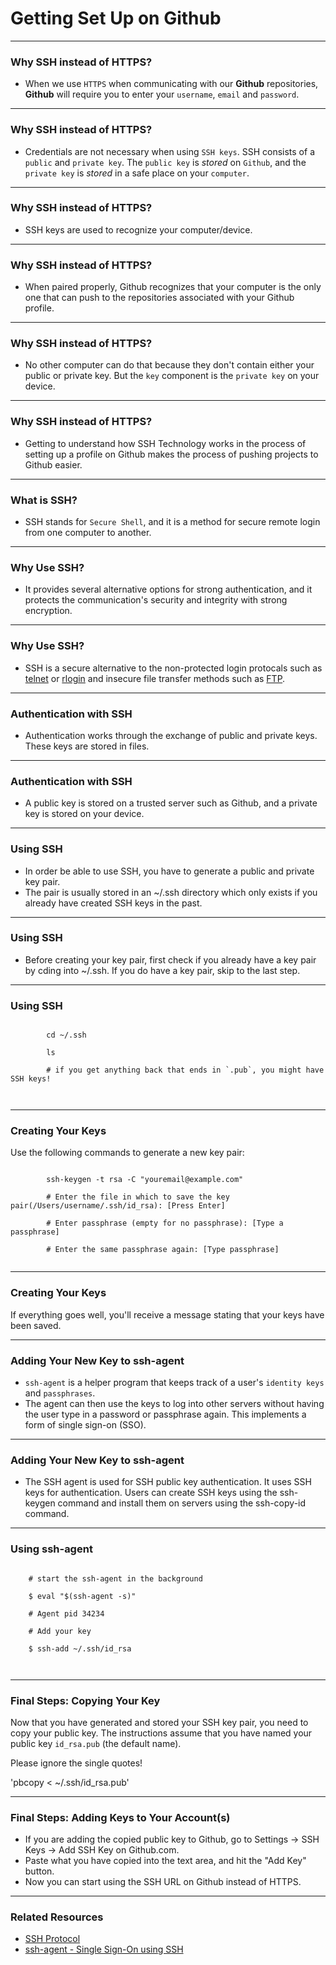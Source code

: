 


<Head>
  <title>Github Set Up</title>
</Head>
<h1 style={{textAlign: "center"}}>Getting Set Up on Github</h1>

---

<h3 style={{textAlign: 'center', fontSize: '3.5rem', marginTop: '-2rem'}}>Why SSH instead of HTTPS?</h3>

<ul style={{fontSize: '2.5rem'}}>
    <li>When we use <code>HTTPS</code> when communicating with our <b>Github</b> repositories, <b>Github</b> will require you to enter your <code>username</code>, <code>email</code> and <code>password</code>.</li>
</ul>

---

<h3 style={{textAlign: 'center', fontSize: '3.5rem', marginTop: '-2rem'}}>Why SSH instead of HTTPS?</h3>

<ul style={{fontSize: '2.5rem', marginTop: '-0.125rem'}}>
    <li>Credentials are not necessary when using <code>SSH keys</code>. SSH consists of a <code>public</code> and <code>private key</code>. The <code>public key</code> is <i>stored</i> on <code>Github</code>, and the <code>private key</code> is <i>stored</i> in a safe place on your <code>computer</code>.</li>
</ul>

---

<h3 style={{textAlign: 'center', fontSize: '3.5rem', marginTop: '-2rem'}}>Why SSH instead of HTTPS?</h3>

<ul style={{fontSize: '2.5rem'}}>
    <li>SSH keys are used to recognize your computer/device.</li>
</ul>

---

<h3 style={{textAlign: 'center', fontSize: '3.5rem', marginTop: '-2rem'}}>Why SSH instead of HTTPS?</h3>

<ul style={{fontSize: '2.5rem'}}>
    <li>When paired properly, Github recognizes that your computer is the only one that can push to the repositories associated with your Github profile.</li>
</ul>

---

<h3 style={{textAlign: 'center', fontSize: '3.5rem', marginTop: '-2rem'}}>Why SSH instead of HTTPS?</h3>

<ul style={{fontSize: '2.5rem'}}>
    <li>No other computer can do that because they don't contain either your public or private key. But the <code>key</code> component is the <code>private key</code> on your device.</li>
</ul>

---

<h3 style={{textAlign: 'center', fontSize: '3.5rem', marginTop: '-2rem'}}>Why SSH instead of HTTPS?</h3>

<ul style={{fontSize: '2.5rem'}}>
    <li>Getting to understand how SSH Technology works in the process of setting up a profile on Github makes the process of pushing projects to Github easier.</li>
</ul>

---

<h3 style={{textAlign: 'center', fontSize: '3.5rem', marginTop: '-2rem'}}>What is SSH?</h3>

<ul style={{fontSize: '2.5rem'}}>
    <li>SSH stands for <code>Secure Shell</code>, and it is a method for secure remote login from one computer to another.</li>
</ul>

---

<h3 style={{textAlign: 'center', fontSize: '3.5rem', marginTop: '-2rem'}}>Why Use SSH?</h3>

<ul style={{fontSize: '2.5rem'}}>
    <li>It provides several alternative options for strong authentication, and it protects the communication's security and integrity with strong encryption.</li>
</ul>

---

<h3 style={{textAlign: 'center', fontSize: '3.5rem', marginTop: '-2rem'}}>Why Use SSH?</h3>

<ul style={{fontSize: '2.5rem'}}>
    <li>SSH is a secure alternative to the non-protected login protocals such as <a href="https://www.ssh.com/ssh/telnet">telnet</a> or <a href="https://www.ssh.com/ssh/rlogin">rlogin</a> and insecure file transfer methods such as <a href="https://www.ssh.com/ssh/ftp/">FTP</a>.</li>
</ul>

---

<h3 style={{textAlign: 'center', fontSize: '3.5rem', marginTop: '-2rem'}}>Authentication with SSH</h3>

<ul style={{fontSize: '2.5rem'}}>
    <li>Authentication works through the exchange of public and private keys. These keys are stored in files.</li>
</ul>

---

<h3 style={{textAlign: 'center', fontSize: '3.5rem', marginTop: '-2rem'}}>Authentication with SSH</h3>

<ul style={{fontSize: '2.5rem'}}>
    <li>A public key is stored on a trusted server such as Github, and a private key is stored on your device.</li>
</ul>

---

<h3 style={{textAlign: 'center', fontSize: '3.5rem', marginTop: '-2rem'}}>Using SSH</h3>

<ul style={{fontSize: '2.5rem'}}>
    <li>In order be able to use SSH, you have to generate a public and private key pair.</li>
    <li>The pair is usually stored in an ~/.ssh directory which only exists if you already have created SSH keys in the past.</li>
</ul>

---

<h3 style={{textAlign: 'center', fontSize: '3.5rem', marginTop: '-2rem'}}>Using SSH</h3>

<ul style={{fontSize: '2.5rem'}}>
    <li>Before creating your key pair, first check if you already have a key pair by cding into ~/.ssh. If you do have a key pair, skip to the last step.</li>
</ul>

---

<h3 style={{textAlign: 'center', fontSize: '3.5rem', marginTop: '-2rem'}}>Using SSH</h3>

<div style={{fontSize: '2.5rem', background: '#42ff71', padding: '5px 10px'}}>
    <code style={{background: 'transparent'}}>
        cd ~/.ssh<br/>
        ls<br/>
        # if you get anything back that ends in `.pub`, you might have SSH keys!<br/>
    </code>
</div>

---

<h3 style={{textAlign: 'center', fontSize: '3rem', marginTop: '-2rem'}}>Creating Your Keys</h3>

<p style={{fontSize: '1.75rem'}}>Use the following commands to generate a new key pair:</p>

<div style={{background: '#42ff71', padding: '0px 10px 5px'}}>
    <code style={{fontSize: '1.5rem'}}>
        ssh-keygen -t rsa -C "youremail@example.com"<br/>
        # Enter the file in which to save the key pair(/Users/username/.ssh/id_rsa): [Press Enter]<br/>
        # Enter passphrase (empty for no passphrase): [Type a passphrase]<br/>
        # Enter the same passphrase again: [Type passphrase]
    </code>
</div>

---

<h3 style={{textAlign: 'center', fontSize: '3.5rem', marginTop: '-2rem'}}>Creating Your Keys</h3>

<p style={{fontSize: '2.5rem'}}>If everything goes well, you'll receive a message stating that your keys have been saved.</p>

---

<h3 style={{textAlign: 'center', fontSize: '3rem', marginTop: '-2rem'}}>Adding Your New Key to ssh-agent</h3>

<ul style={{fontSize: '2rem'}}>
    <li>
        <code>ssh-agent</code> is a helper program that keeps track of a user's <code>identity keys</code> and <code>passphrases</code>.
    </li>
    <li>The agent can then use the keys to log into other servers without having the user type in a password or passphrase again. This implements a form of single sign-on (SSO).</li>
</ul>

---

<h3 style={{textAlign: 'center', fontSize: '3rem', marginTop: '-2rem'}}>Adding Your New Key to ssh-agent</h3>

<ul style={{fontSize: '2.5rem'}}>
    <li>The SSH agent is used for SSH public key authentication. It uses SSH keys for authentication. Users can create SSH keys using the ssh-keygen command and install them on servers using the ssh-copy-id command.</li>
</ul>

---

<h3 style={{textAlign: 'center', fontSize: '3rem', marginTop: '-2rem'}}>Using ssh-agent</h3>

<div style={{fontSize: '2.5rem', background: '#42ff71', padding: '0px 10px 5px'}}>
    <code style={{background: 'transparent', fontSize: '1.5rem'}}>
    # start the ssh-agent in the background<br/>
    $ eval "$(ssh-agent -s)"<br/>
    # Agent pid 34234<br/>
    # Add your key<br/>
    $ ssh-add ~/.ssh/id_rsa<br/>
    </code>
</div>

---

<h3 style={{textAlign: 'center', fontSize: '3rem', marginTop: '-2rem'}}>Final Steps: Copying Your Key</h3>

<div style={{fontSize: '2.5rem', background: 'transparent', padding: '0px 10px 5px'}}>
    <p style={{fontSize: '2rem'}}>
        Now that you have generated and stored your SSH key pair, you need to copy your public key. The instructions assume that you have named your public key <code>id_rsa.pub</code> (the default name).
    </p>
    <span style={{fontSize: '2rem', background: '#42ff71', color: '#000'}}>Please ignore the single quotes!</span>

'pbcopy < ~/.ssh/id_rsa.pub'
    
</div>

---

<h3 style={{textAlign: 'center', fontSize: '2.75rem', marginTop: '-2rem'}}>Final Steps: Adding Keys to Your Account(s)</h3>

<ul style={{fontSize: '2.25rem'}}>
    <li>If you are adding the copied public key to Github, go to Settings -> SSH Keys -> Add SSH Key on Github.com.</li>
    <li>Paste what you have copied into the text area, and hit the "Add Key" button.</li>
    <li>Now you can start using the SSH URL on Github instead of HTTPS.</li>
</ul>

---

<h3 style={{textAlign: 'center', fontSize: '3.5rem', marginTop: '-2rem'}}>Related Resources</h3>

<ul>
    <li>
        <a href="https://www.ssh.com/ssh/protocol">SSH Protocol</a>
    </li>
    <li>
        <a href="https://www.ssh.com/ssh/agent">ssh-agent - Single Sign-On using SSH</a>
    </li>
</ul>


